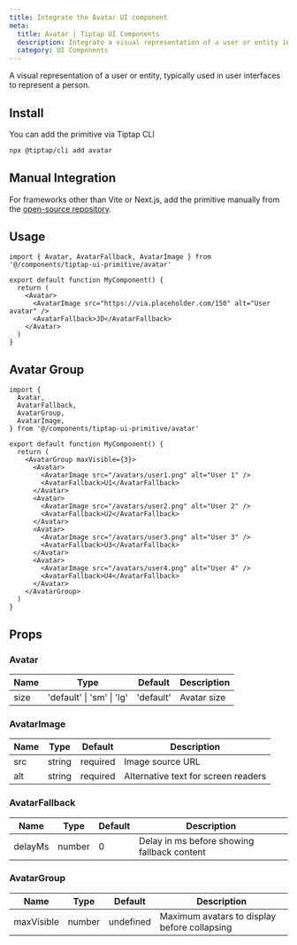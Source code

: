 ```yaml
---
title: Integrate the Avatar UI component
meta:
  title: Avatar | Tiptap UI Components
  description: Integrate a visual representation of a user or entity into your editor. Learn more in the docs.
  category: UI Components
---
```



A visual representation of a user or entity, typically used in user interfaces to represent a person.

<CodeDemo isScrollable src="https://template.tiptap.dev/preview/tiptap-ui-primitive/avatar" />

## Install

You can add the primitive via Tiptap CLI

```bash
npx @tiptap/cli add avatar
```

## Manual Integration

For frameworks other than Vite or Next.js, add the primitive manually from the [open-source repository](https://github.com/ueberdosis/tiptap-ui-components).

## Usage

```tsx
import { Avatar, AvatarFallback, AvatarImage } from '@/components/tiptap-ui-primitive/avatar'

export default function MyComponent() {
  return (
    <Avatar>
      <AvatarImage src="https://via.placeholder.com/150" alt="User avatar" />
      <AvatarFallback>JD</AvatarFallback>
    </Avatar>
  )
}
```

## Avatar Group

```tsx
import {
  Avatar,
  AvatarFallback,
  AvatarGroup,
  AvatarImage,
} from '@/components/tiptap-ui-primitive/avatar'

export default function MyComponent() {
  return (
    <AvatarGroup maxVisible={3}>
      <Avatar>
        <AvatarImage src="/avatars/user1.png" alt="User 1" />
        <AvatarFallback>U1</AvatarFallback>
      </Avatar>
      <Avatar>
        <AvatarImage src="/avatars/user2.png" alt="User 2" />
        <AvatarFallback>U2</AvatarFallback>
      </Avatar>
      <Avatar>
        <AvatarImage src="/avatars/user3.png" alt="User 3" />
        <AvatarFallback>U3</AvatarFallback>
      </Avatar>
      <Avatar>
        <AvatarImage src="/avatars/user4.png" alt="User 4" />
        <AvatarFallback>U4</AvatarFallback>
      </Avatar>
    </AvatarGroup>
  )
}
```

## Props

### Avatar

| Name | Type                      | Default   | Description |
| ---- | ------------------------- | --------- | ----------- |
| size | 'default' \| 'sm' \| 'lg' | 'default' | Avatar size |

### AvatarImage

| Name | Type   | Default  | Description                         |
| ---- | ------ | -------- | ----------------------------------- |
| src  | string | required | Image source URL                    |
| alt  | string | required | Alternative text for screen readers |

### AvatarFallback

| Name    | Type   | Default | Description                                 |
| ------- | ------ | ------- | ------------------------------------------- |
| delayMs | number | 0       | Delay in ms before showing fallback content |

### AvatarGroup

| Name       | Type   | Default   | Description                                  |
| ---------- | ------ | --------- | -------------------------------------------- |
| maxVisible | number | undefined | Maximum avatars to display before collapsing |